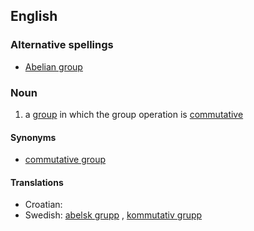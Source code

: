 {{wikipedia}}
==English==

===Alternative spellings===
* [[Abelian group]]

===Noun===
{{en-noun|sg=[[abelian]] [[group]]}}

# {{context|maths}} a [[group]] in which the group operation is [[commutative]]

====Synonyms====
* [[commutative group]]

====Translations====
* Croatian: {{t|hr|Abelova grupa|f}}
* Swedish: [[abelsk grupp]] {{c}}, [[kommutativ grupp]] {{c}}